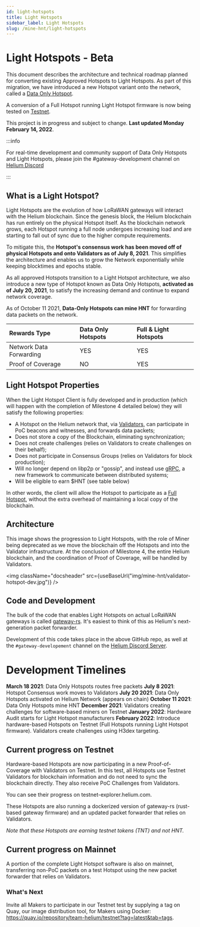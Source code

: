 ```yaml
---
id: light-hotspots
title: Light Hotspots
sidebar_label: Light Hotspots
slug: /mine-hnt/light-hotspots
---
```


# Light Hotspots - Beta


This document describes the architecture and technical roadmap planned for
converting existing Approved Hotspots to Light Hotspots. As part of this
migration, we have introduced a new Hotspot variant onto the network, called
a [Data Only Hotspot](/mine-hnt/data-only-hotspots). 

A conversion of a Full Hotspot running Light Hotspot firmware is now being tested on [Testnet](testnet-explorer.helium.com).

This project is in progress and subject to change. **Last updated Monday February 14, 2022**.

:::info

For real-time development and community support of Data Only Hotspots and Light
Hotspots, please join the #gateway-development channel on
[Helium Discord](https://discord.gg/helium)

:::

## What is a Light Hotspot?

Light Hotspots are the evolution of how LoRaWAN gateways will interact with the
Helium blockchain. Since the genesis block, the Helium blockchain has run
entirely on the physical Hotspot itself. As the blockchain network grows, each
Hotspot running a full node undergoes increasing load and are starting to fall
out of sync due to the higher compute requirements.

To mitigate this, the **Hotspot's consensus work has been moved off of physical
Hotspots and onto Validators as of July 8, 2021**. This simplifies the architecture and enables
us to grow the Network exponentially while keeping blocktimes and epochs stable.

As all approved Hotspots transition to a Light Hotspot architecture, we also
introduce a new type of Hotspot known as Data Only Hotspots, **activated as of July 20, 2021**, to satisfy the
increasing demand and continue to expand network coverage.

As of October 11 2021, **Data-Only Hotspots can mine HNT** for forwarding data packets on the network.

| Rewards Type                 | Data Only Hotspots | Full & Light Hotspots |
| :--------------------------- | :----------------- |:------------- |
| Network Data Forwarding      | YES                | YES           |
| Proof of Coverage            | NO                 | YES           |

## Light Hotspot Properties

When the Light Hotspot Client is fully developed and in production (which
will happen with the completion of Milestone 4 detailed below) they will
satisfy the following properties:

- A Hotspot on the Helium network that, via [Validators](/mine-hnt/validators),
  can participate in PoC beacons and witnesses, and forwards data packets;
- Does not store a copy of the Blockchain, eliminating synchronization;
- Does not create challenges (relies on Validators to create challenges on their
  behalf);
- Does not participate in Consensus Groups (relies on Validators for block
  production);
- Will no longer depend on libp2p or "gossip", and instead use [gRPC](https://grpc.io/), a new framework to communicate between distributed systems;
- Will be eligible to earn $HNT (see table below)

In other words, the client will allow the Hotspot to participate as a
[Full Hotspot](/mine-hnt/full-hotspots), without the extra overhead of maintaining a local copy
of the blockchain.

## Architecture

This image shows the progression to Light Hotspots, with the role of Miner being
deprecated as we move the blockchain off the Hotspots and into the Validator
infrastructure. At the conclusion of Milestone 4, the entire Helium blockchain,
and the coordination of Proof of Coverage, will be handled by Validators.

<img
  className="docsheader"
  src={useBaseUrl("img/mine-hnt/validator-hotspot-dev.jpg")}
/>

## Code and Development

The bulk of the code that enables Light Hotspots on actual LoRaWAN gateways is
called [gateway-rs](https://github.com/helium/gateway-rs). It's easiest to think
of this as Helium's next-generation packet forwarder.

Development of this code takes place in the above GitHub repo, as well at the
`#gateway-developement` channel on the
[Helium Discord Server](https://discord.gg/helium).

# Development Timelines

**March 18 2021**: Data Only Hotspots routes free packets
**July 8 2021**: Hotspot Consensus work moves to Validators
**July 20 2021**: Data Only Hotspots activated on Helium Network (appears on chain)
**October 11 2021**: Data Only Hotspots mine HNT
**December 2021**: Validators creating challenges for software-based miners on Testnet
**January 2022**: Hardware Audit starts for Light Hotspot manufacturers
**February 2022**: Introduce hardware-based Hotspots on Testnet (Full Hotspots running Light Hotspot firmware). Validators create challenges using H3dex targeting.

## Current progress on Testnet
Hardware-based Hotspots are now participating in a new Proof-of-Coverage with Validators on Testnet. In this test, all Hotspots use Testnet Validators for blockchain information and do not need to sync the blockchain directly. They also receive PoC Challenges from Validators.

You can see their progress on testnet-explorer.helium.com.

These Hotspots are also running a dockerized version of gateway-rs (rust-based gateway firmware) and an updated packet forwarder that relies on Validators.

*Note that these Hotspots are earning testnet tokens (TNT) and not HNT.*

## Current progress on Mainnet
A portion of the complete Light Hotspot software is also on mainnet, transferring non-PoC packets on a test Hotspot using the new packet forwarder that relies on Validators. 

### What's Next
Invite all Makers to participate in our Testnet test by supplying a tag on Quay, our image distribution tool, for Makers using Docker: https://quay.io/repository/team-helium/testnet?tag=latest&tab=tags. 
